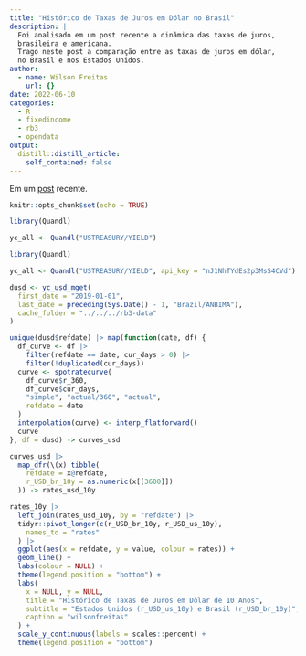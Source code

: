 ```yaml
---
title: "Histórico de Taxas de Juros em Dólar no Brasil"
description: |
  Foi analisado em um post recente a dinâmica das taxas de juros,
  brasileira e americana.
  Trago neste post a comparação entre as taxas de juros em dólar,
  no Brasil e nos Estados Unidos.
author:
  - name: Wilson Freitas
    url: {}
date: 2022-06-10
categories:
  - R
  - fixedincome
  - rb3
  - opendata
output:
  distill::distill_article:
    self_contained: false
---
```


[1]: /posts/2022-06-09-histrico-de-taxas-de-juros-de-longo-prazo/index.html

Em um [post][1] recente.

```r
knitr::opts_chunk$set(echo = TRUE)
```

```r
library(Quandl)

yc_all <- Quandl("USTREASURY/YIELD")
```

```r
library(Quandl)

yc_all <- Quandl("USTREASURY/YIELD", api_key = "nJ1NhTYdEs2p3MsS4CVd")
```

```r
dusd <- yc_usd_mget(
  first_date = "2019-01-01",
  last_date = preceding(Sys.Date() - 1, "Brazil/ANBIMA"),
  cache_folder = "../../../rb3-data"
)
```

```r
unique(dusd$refdate) |> map(function(date, df) {
  df_curve <- df |>
    filter(refdate == date, cur_days > 0) |>
    filter(!duplicated(cur_days))
  curve <- spotratecurve(
    df_curve$r_360,
    df_curve$cur_days,
    "simple", "actual/360", "actual",
    refdate = date
  )
  interpolation(curve) <- interp_flatforward()
  curve
}, df = dusd) -> curves_usd
```

```r
curves_usd |>
  map_dfr(\(x) tibble(
    refdate = x@refdate,
    r_USD_br_10y = as.numeric(x[[3600]])
  )) -> rates_usd_10y
```


```r
rates_10y |>
  left_join(rates_usd_10y, by = "refdate") |>
  tidyr::pivot_longer(c(r_USD_br_10y, r_USD_us_10y),
    names_to = "rates"
  ) |>
  ggplot(aes(x = refdate, y = value, colour = rates)) +
  geom_line() +
  labs(colour = NULL) +
  theme(legend.position = "bottom") +
  labs(
    x = NULL, y = NULL,
    title = "Histórico de Taxas de Juros em Dólar de 10 Anos",
    subtitle = "Estados Unidos (r_USD_us_10y) e Brasil (r_USD_br_10y)",
    caption = "wilsonfreitas"
  ) +
  scale_y_continuous(labels = scales::percent) +
  theme(legend.position = "bottom")
```